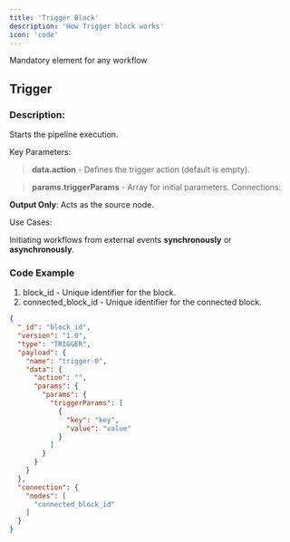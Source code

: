 ```yaml
---
title: 'Trigger Block'
description: 'How Trigger block works'
icon: 'code'
---
```

<Warning>Mandatory element for any workflow</Warning>

## Trigger

### Description:
Starts the pipeline execution.

Key Parameters:

> **data.action** - Defines the trigger action (default is empty).

> **params.triggerParams** - Array for initial parameters.
Connections:

**Output Only**: Acts as the source node.

Use Cases:

Initiating workflows from external events **synchronously** or **asynchronously**.

### Code Example

1. block_id - Unique identifier for the block.
2. connected_block_id - Unique identifier for the connected block.

```json
{
  "_id": "block_id",
  "version": "1.0",
  "type": "TRIGGER",
  "payload": {
    "name": "trigger-0",
    "data": {
      "action": "",
      "params": {
        "params": {
          "triggerParams": [
            {
              "key": "key",
              "value": "value"
            }
          ]
        }
      }
    }
  },
  "connection": {
    "nodes": [
      "connected_block_id"
    ]
  }
}
```
